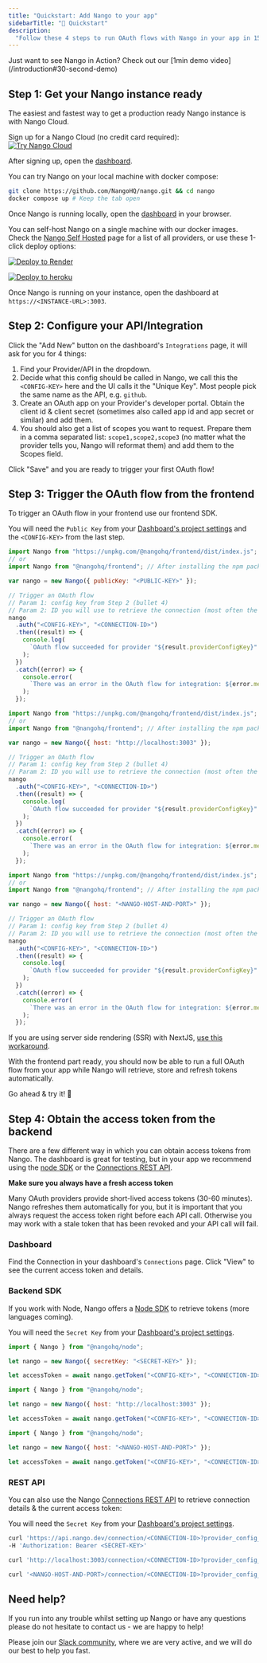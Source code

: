 ```yaml
---
title: "Quickstart: Add Nango to your app"
sidebarTitle: "🚀 Quickstart"
description:
  "Follow these 4 steps to run OAuth flows with Nango in your app in 15 minutes."
---
```


<Tip>
  Just want to see Nango in Action? Check out our [1min demo
  video](/introduction#30-second-demo)
</Tip>

## Step 1: Get your Nango instance ready[](#step-1-get-your-nango-instance-ready "Direct link to Step 1: Get your Nango instance ready")

The easiest and fastest way to get a production ready Nango instance is with
Nango Cloud.

<Tabs>
<Tab title="Nango Cloud">

Sign up for a Nango Cloud (no credit card required):  
[![Try Nango Cloud](/images/nango-deploy-button.svg)](https://app.nango.dev/signup)

After signing up, open the [dashboard](https://app.nango.dev/integrations).

</Tab>

<Tab title="Localhost">

You can try Nango on your local machine with docker compose:

```bash
git clone https://github.com/NangoHQ/nango.git && cd nango
docker compose up # Keep the tab open
```

Once Nango is running locally, open the [dashboard](http://localhost:3003/) in
your browser.

</Tab>

<Tab title="Self-hosted">

You can self-host Nango on a single machine with our docker images. Check the
[Nango Self Hosted](/nango-deploy/oss-instructions) page for a list of all
providers, or use these 1-click deploy options:

[![Deploy to Render](/images/deploy-to-render-button.svg)](https://render.com/deploy?repo=https://github.com/NangoHQ/nango-render)

[![Deploy to heroku](/images/button.svg)](https://heroku.com/deploy?template=https://github.com/NangoHQ/nango-heroku)

Once Nango is running on your instance, open the dashboard at
`https://<INSTANCE-URL>:3003`.

</Tab>
</Tabs>

## Step 2: Configure your API/Integration[](#step-2-configure-your-apiintegration "Direct link to Step 2: Configure your API/Integration")

Click the "Add New" button on the dashboard's `Integrations` page, it will ask
for you for 4 things:

1. Find your Provider/API in the dropdown.
2. Decide what this config should be called in Nango, we call this the
   `<CONFIG-KEY>` here and the UI calls it the "Unique Key". Most people pick
   the same name as the API, e.g. `github`.
3. Create an OAuth app on your Provider's developer portal. Obtain the client id
   & client secret (sometimes also called app id and app secret or similar) and
   add them.
4. You should also get a list of scopes you want to request. Prepare them in a
   comma separated list: `scope1,scope2,scope3` (no matter what the provider
   tells you, Nango will reformat them) and add them to the Scopes field.

Click "Save" and you are ready to trigger your first OAuth flow!

## Step 3: Trigger the OAuth flow from the frontend[](#step-3-trigger-the-oauth-flow-from-the-frontend "Direct link to Step 3: Trigger the OAuth flow from the frontend")

To trigger an OAuth flow in your frontend use our frontend SDK.

<Tabs>
<Tab title="Nango Cloud">

You will need the `Public Key` from your
[Dashboard's project settings](https://app.nango.dev/project-settings) and the
`<CONFIG-KEY>` from the last step.

```js
import Nango from "https://unpkg.com/@nangohq/frontend/dist/index.js"; // For quick testing
// or
import Nango from "@nangohq/frontend"; // After installing the npm package

var nango = new Nango({ publicKey: "<PUBLIC-KEY>" });

// Trigger an OAuth flow
// Param 1: config key from Step 2 (bullet 4)
// Param 2: ID you will use to retrieve the connection (most often the user ID)
nango
  .auth("<CONFIG-KEY>", "<CONNECTION-ID>")
  .then((result) => {
    console.log(
      `OAuth flow succeeded for provider "${result.providerConfigKey}" and connection-id "${result.connectionId}"!`
    );
  })
  .catch((error) => {
    console.error(
      `There was an error in the OAuth flow for integration: ${error.message}`
    );
  });
```

</Tab>

<Tab title="Localhost">

```js
import Nango from "https://unpkg.com/@nangohq/frontend/dist/index.js"; // For quick testing
// or
import Nango from "@nangohq/frontend"; // After installing the npm package

var nango = new Nango({ host: "http://localhost:3003" });

// Trigger an OAuth flow
// Param 1: config key from Step 2 (bullet 4)
// Param 2: ID you will use to retrieve the connection (most often the user ID)
nango
  .auth("<CONFIG-KEY>", "<CONNECTION-ID>")
  .then((result) => {
    console.log(
      `OAuth flow succeeded for provider "${result.providerConfigKey}" and connection-id "${result.connectionId}"!`
    );
  })
  .catch((error) => {
    console.error(
      `There was an error in the OAuth flow for integration: ${error.message}`
    );
  });
```

</Tab>

<Tab title="Self-hosted">

```js
import Nango from "https://unpkg.com/@nangohq/frontend/dist/index.js"; // For quick testing
// or
import Nango from "@nangohq/frontend"; // After installing the npm package

var nango = new Nango({ host: "<NANGO-HOST-AND-PORT>" });

// Trigger an OAuth flow
// Param 1: config key from Step 2 (bullet 4)
// Param 2: ID you will use to retrieve the connection (most often the user ID)
nango
  .auth("<CONFIG-KEY>", "<CONNECTION-ID>")
  .then((result) => {
    console.log(
      `OAuth flow succeeded for provider "${result.providerConfigKey}" and connection-id "${result.connectionId}"!`
    );
  })
  .catch((error) => {
    console.error(
      `There was an error in the OAuth flow for integration: ${error.message}`
    );
  });
```

</Tab>
</Tabs>

If you are using server side rendering (SSR) with NextJS,
[use this workaround](https://github.com/NangoHQ/nango/issues/335#issuecomment-1431757714).

With the frontend part ready, you should now be able to run a full OAuth flow
from your app while Nango will retrieve, store and refresh tokens automatically.

Go ahead & try it! 🙌

## Step 4: Obtain the access token from the backend[](#step-4-obtain-the-access-token-from-the-backend "Direct link to Step 4: Obtain the access token from the backend")

There are a few different way in which you can obtain access tokens from Nango.
The dashboard is great for testing, but in your app we recommend using the
[node SDK](/reference/backend-sdk/nango-node-sdk) or the
[Connections REST API](/reference/backend-sdk/connections-api).

<Note>

**Make sure you always have a fresh access token**

Many OAuth providers provide short-lived access tokens (30-60 minutes). Nango
refreshes them automatically for you, but it is important that you always
request the access token right before each API call. Otherwise you may work with
a stale token that has been revoked and your API call will fail.

</Note>

### Dashboard[](#dashboard "Direct link to Dashboard")

Find the Connection in your dashboard's `Connections` page. Click "View" to see
the current access token and details.

### Backend SDK[](#backend-sdk "Direct link to Backend SDK")

If you work with Node, Nango offers a
[Node SDK](/reference/backend-sdk/nango-node-sdk) to retrieve tokens (more
languages coming).

<Tabs>
<Tab title="Nango Cloud" >

You will need the `Secret Key` from your
[Dashboard's project settings](https://app.nango.dev/project-settings).

```js
import { Nango } from "@nangohq/node";

let nango = new Nango({ secretKey: "<SECRET-KEY>" });

let accessToken = await nango.getToken("<CONFIG-KEY>", "<CONNECTION-ID>");
```

</Tab>

<Tab title="Localhost" >

```js
import { Nango } from "@nangohq/node";

let nango = new Nango({ host: "http://localhost:3003" });

let accessToken = await nango.getToken("<CONFIG-KEY>", "<CONNECTION-ID>");
```

</Tab>

<Tab title="Self-hosted" >

```js
import { Nango } from "@nangohq/node";

let nango = new Nango({ host: "<NANGO-HOST-AND-PORT>" });

let accessToken = await nango.getToken("<CONFIG-KEY>", "<CONNECTION-ID>");
```

</Tab>
</Tabs>

### REST API[](#rest-api "Direct link to REST API")

You can also use the Nango
[Connections REST API](/reference/backend-sdk/connections-api) to retrieve
connection details & the current access token:

<Tabs>
<Tab title="Nango Cloud" >

You will need the `Secret Key` from your
[Dashboard's project settings](https://app.nango.dev/project-settings).

```bash
curl 'https://api.nango.dev/connection/<CONNECTION-ID>?provider_config_key=<CONFIG-KEY>'\
-H 'Authorization: Bearer <SECRET-KEY>'
```

</Tab>

<Tab title="Localhost" >

```bash
curl 'http://localhost:3003/connection/<CONNECTION-ID>?provider_config_key=<CONFIG-KEY>'
```

</Tab>

<Tab title="Self-hosted" >

```bash
curl '<NANGO-HOST-AND-PORT>/connection/<CONNECTION-ID>?provider_config_key=<CONFIG-KEY>'
```

</Tab>
</Tabs>

## Need help?[](#need-help "Direct link to Need help?")

If you run into any trouble whilst setting up Nango or have any questions please
do not hesitate to contact us - we are happy to help!

Please join our [Slack community](https://nango.dev/slack), where we are very
active, and we will do our best to help you fast.
